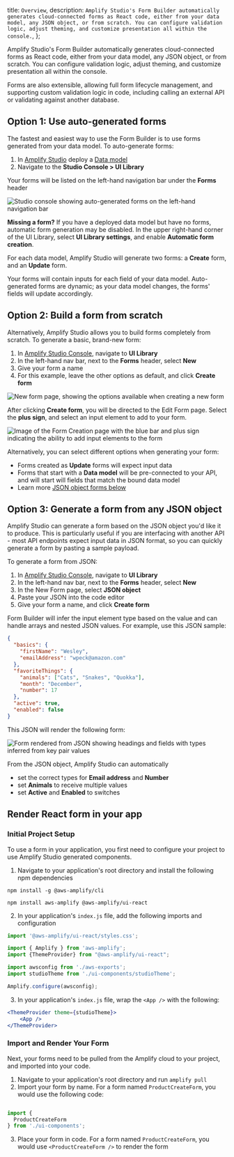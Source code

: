   title: `Overview`,
  description: `Amplify Studio's Form Builder automatically generates cloud-connected forms as React code, either from your data model, any JSON object, or from scratch. You can configure validation logic, adjust theming, and customize presentation all within the console.`,
};

Amplify Studio's Form Builder automatically generates cloud-connected forms as React code, either from your data model, any JSON object, or from scratch. You can configure validation logic, adjust theming, and customize presentation all within the console. 

Forms are also extensible, allowing full form lifecycle management, and supporting custom validation logic in code, including calling an external API or validating against another database.

## Option 1: Use auto-generated forms

The fastest and easiest way to use the Form Builder is to use forms generated from your data model. To auto-generate forms:

1. In [Amplify Studio](/console/adminui/start/#logging-in-and-creating-an-app) deploy a [Data model](/console/data/data-model/) 
2. Navigate to the **Studio Console > UI Library**

Your forms will be listed on the left-hand navigation bar under the **Forms** header

![Studio console showing auto-generated forms on the left-hand navigation bar](/images/console/formbuilder/overview1.png)

<Callout info>

**Missing a form?** If you have a deployed data model but have no forms, automatic form generation may be disabled. In the upper right-hand corner of the UI Library, select **UI Library settings**, and enable **Automatic form creation**.

</Callout>

For each data model, Amplify Studio will generate two forms: a **Create** form, and an **Update** form. 

Your forms will contain inputs for each field of your data model. Auto-generated forms are dynamic; as your data model changes, the forms' fields will update accordingly.

## Option 2: Build a form from scratch

Alternatively, Amplify Studio allows you to build forms completely from scratch. To generate a basic, brand-new form:

1. In [Amplify Studio Console](/console/adminui/start/#logging-in-and-creating-an-app), navigate to **UI Library**
2. In the left-hand nav bar, next to the **Forms** header, select **New**
3. Give your form a name
4. For this example, leave the other options as default, and click **Create form**

![New form page, showing the options available when creating a new form](/images/console/formbuilder/overview2.png)

After clicking **Create form**, you will be directed to the Edit Form page. Select the **plus sign**, and select an input element to add to your form. 

![Image of the Form Creation page with the blue bar and plus sign indicating the ability to add input elements to the form](/images/console/formbuilder/overview3.png)

Alternatively, you can select different options when generating your form:
- Forms created as **Update** forms will expect input data
- Forms that start with a **Data model** will be pre-connected to your API, and will start will fields that match the bound data model
- Learn more [JSON object forms below](#option-3-generate-a-form-from-json)

## Option 3: Generate a form from any JSON object

Amplify Studio can generate a form based on the JSON object you'd like it to produce. This is particularly useful if you are interfacing with another API - most API endpoints expect input data in JSON format, so you can quickly generate a form by pasting a sample payload. 

To generate a form from JSON:

1. In [Amplify Studio Console](/console/adminui/start/#logging-in-and-creating-an-app), navigate to **UI Library**
2. In the left-hand nav bar, next to the **Forms** header, select **New**
3. In the New Form page, select **JSON object**
4. Paste your JSON into the code editor
5. Give your form a name, and click **Create form**

Form Builder will infer the input element type based on the value and can handle arrays and nested JSON values. For example, use this JSON sample:

```json
{
  "basics": {
    "firstName": "Wesley",
    "emailAddress": "wpeck@amazon.com"
  },
  "favoriteThings": {
    "animals": ["Cats", "Snakes", "Quokka"],
    "month": "December",
    "number": 17
  },
  "active": true,
  "enabled": false
}
```

This JSON will render the following form:

![Form rendered from JSON showing headings and fields with types inferred from key pair values](/images/console/formbuilder/overview6.png)

From the JSON object, Amplify Studio can automatically
- set the correct types for **Email address** and **Number**
- set **Animals** to receive multiple values
- set **Active** and **Enabled** to switches

## Render React form in your app

### Initial Project Setup

To use a form in your application, you first need to configure your project to use Amplify Studio generated components. 

1. Navigate to your application's root directory and install the following npm dependencies

```
npm install -g @aws-amplify/cli
```

```
npm install aws-amplify @aws-amplify/ui-react
```

2. In your application's `index.js` file, add the following imports and configuration

```jsx
import '@aws-amplify/ui-react/styles.css';

import { Amplify } from 'aws-amplify';
import {ThemeProvider} from "@aws-amplify/ui-react";

import awsconfig from './aws-exports';
import studioTheme from './ui-components/studioTheme';

Amplify.configure(awsconfig);
```
3. In your application's `index.js` file, wrap the `<App />` with the following:

```jsx
<ThemeProvider theme={studioTheme}>
    <App />
</ThemeProvider>
```

### Import and Render Your Form

Next, your forms need to be pulled from the Amplify cloud to your project, and imported into your code. 

1. Navigate to your application's root directory and run `amplify pull`
2. Import your form by name. For a form named `ProductCreateForm`, you would use the following code:

```jsx

import { 
  ProductCreateForm 
} from './ui-components';

```

3. Place your form in code. For a form named `ProductCreateForm`, you would use `<ProductCreateForm />` to render the form
